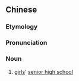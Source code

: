 ==Chinese==
{{zh-forms}}

===Etymology===
{{bor|zh|ja|-}} {{ja-r|高女|こうじょ}}

===Pronunciation===
{{zh-pron
|m=gāonǚ
|mn=kh:ko-lí/tp:ko-lú
|cat=n
}}

===Noun===
{{zh-noun}}

# [[girls]]' [[senior high school]]